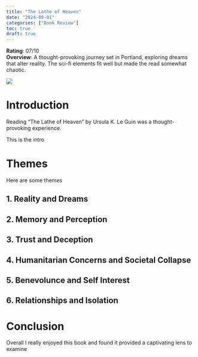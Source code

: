 ```yaml
---
title: "The Lathe of Heaven"
date: "2024-08-01"
categories: ["Book Review"]
toc: true
draft: true
---
```


**Rating**: 07/10 </br> **Overview**: A thought-provoking journey set in Portland, exploring dreams that alter reality. The sci-fi elements fit well but made the read somewhat chaotic.

![](images/clipboard-1208801698.png)


# Introduction 

Reading "The Lathe of Heaven" by Ursula K. Le Guin was a thought-provoking experience. 

This is the intro

# Themes

Here are some themes

## 1. Reality and Dreams

## 2. Memory and Perception

## 3. Trust and Deception 

## 4. Humanitarian Concerns and Societal Collapse

## 5. Benevolunce and Self Interest

## 6. Relationships and Isolation 


# Conclusion

Overall I really enjoyed this book and found it provided a captivating lens to examine 


